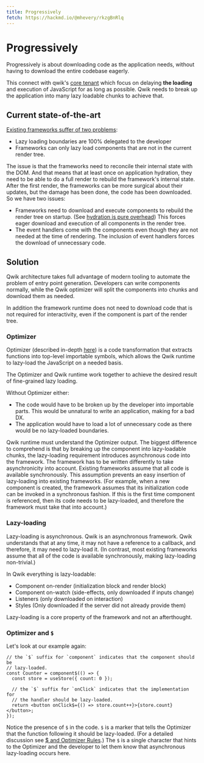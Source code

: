 ```yaml
---
title: Progressively
fetch: https://hackmd.io/@mhevery/rkzgBnRlq
---
```


# Progressively

Progressively is about downloading code as the application needs, without having to download the entire codebase eagerly.

This connect with qwik's [core tenant](../think-qwik.mdx) which focus on delaying **the loading** and execution of JavaScript for as long as possible. Qwik needs to break up the application into many lazy loadable chunks to achieve that.

## Current state-of-the-art

[Existing frameworks suffer of two problems](https://www.builder.io/blog/dont-blame-the-developer-for-what-the-frameworks-did):

- Lazy loading boundaries are 100% delegated to the developer
- Frameworks can only lazy load components that are not in the current render tree.

The issue is that the frameworks need to reconcile their internal state with the DOM. And that means that at least once on application hydration, they need to be able to do a full render to rebuild the framework's internal state. After the first render, the frameworks can be more surgical about their updates, but the damage has been done, the code has been downloaded. So we have two issues:

- Frameworks need to download and execute components to rebuild the render tree on startup. (See [hydration is pure overhead](https://www.builder.io/blog/hydration-is-pure-overhead)) This forces eager download and execution of all components in the render tree.
- The event handlers come with the components even though they are not needed at the time of rendering. The inclusion of event handlers forces the download of unnecessary code.


## Solution

Qwik architecture takes full advantage of modern tooling to automate the problem of entry point generation. Developers can write components normally, while the Qwik optimizer will split the components into chunks and download them as needed.

In addition the framework runtime does not need to download code that is not required for interactivity, even if the component is part of the render tree.


### Optimizer

Optimizer (described in-depth [here](../advanced/optimizer.mdx)) is a code transformation that extracts functions into top-level importable symbols, which allows the Qwik runtime to lazy-load the JavaScript on a needed basis.

The Optimizer and Qwik runtime work together to achieve the desired result of fine-grained lazy loading.

Without Optimizer either:

- The code would have to be broken up by the developer into importable parts. This would be unnatural to write an application, making for a bad DX.
- The application would have to load a lot of unnecessary code as there would be no lazy-loaded boundaries.

Qwik runtime must understand the Optimizer output. The biggest difference to comprehend is that by breaking up the component into lazy-loadable chunks, the lazy-loading requirement introduces asynchronous code into the framework. The framework has to be written differently to take asynchronicity into account. Existing frameworks assume that all code is available synchronously. This assumption prevents an easy insertion of lazy-loading into existing frameworks. (For example, when a new component is created, the framework assumes that its initialization code can be invoked in a synchronous fashion. If this is the first time component is referenced, then its code needs to be lazy-loaded, and therefore the framework must take that into account.)

### Lazy-loading

Lazy-loading is asynchronous. Qwik is an asynchronous framework. Qwik understands that at any time, it may not have a reference to a callback, and therefore, it may need to lazy-load it. (In contrast, most existing frameworks assume that all of the code is available synchronously, making lazy-loading non-trivial.)

In Qwik everything is lazy-loadable:

- Component on-render (initialization block and render block)
- Component on-watch (side-effects, only downloaded if inputs change)
- Listeners (only downloaded on interaction)
- Styles (Only downloaded if the server did not already provide them)

Lazy-loading is a core property of the framework and not an afterthought.

### Optimizer and `$`

Let's look at our example again:

```tsx
// the `$` suffix for `component` indicates that the component should be 
// lazy-loaded.
const Counter = component$(() => {
  const store = useStore({ count: 0 });

  // the `$` suffix for `onClick` indicates that the implementation for 
  // the handler should be lazy-loaded. 
  return <button onClick$={() => store.count++}>{store.count}</button>;
});
```

Notice the presence of `$` in the code. `$` is a marker that tells the Optimizer that the function
following it should be lazy-loaded. (For a detailed discussion see [$ and Optimizer Rules](../advanced/optimizer.mdx).)
The `$` is a single character that hints to the Optimizer and the developer to let them know
that asynchronous lazy-loading occurs here.
